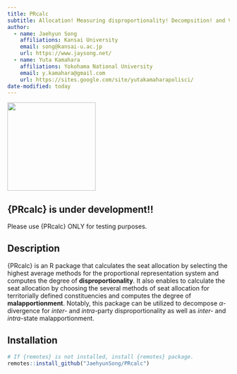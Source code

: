 ```yaml
---
title: PRcalc
subtitle: Allocation! Measuring disproportionality! Decompsition! and Visualization!
author: 
  - name: Jaehyun Song
    affiliations: Kansai University
    email: song@kansai-u.ac.jp
    url: https://www.jaysong.net/
  - name: Yuta Kamahara
    affiliations: Yokohama National University
    email: y.kamahara@gmail.com
    url: https://sites.google.com/site/yutakamaharapolisci/
date-modified: today
---
```


![](https://www.jaysong.net/PRcalc/figs/prcalc.png){fig-align="center" width=200px}

:::{.callout-important}
## {PRcalc} is under development!!

Please use {PRcalc} ONLY for testing purposes.
:::

## Description

  {PRcalc} is an R package that calculates the seat allocation by selecting the highest average methods for the proportional representation system and computes the degree of **disproportionality**. It also enables to calculate the seat allocation by choosing the several methods of seat allocation for territorially defined constituencies and computes the degree of **malapportionment**. Notably, this package can be utilized to decompose $\alpha$-divergence for *inter-* and *intra-*party disproportionality as well as *inter-* and *intra-*state malapportionment.

## Installation

```r
# If {remotes} is not installed, install {remotes} package.
remotes::install_github("JaehyunSong/PRcalc")
```
